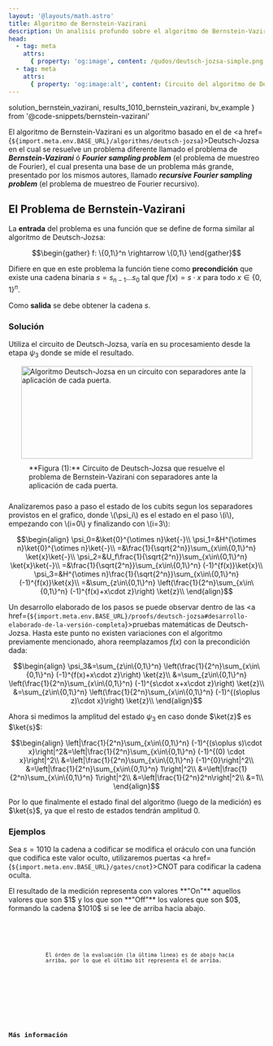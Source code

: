 ```yaml
---
layout: '@layouts/math.astro'
title: Algoritmo de Bernstein-Vazirani
description: Un analisis profundo sobre el algoritmo de Bernstein-Vazirani y su similutud al algoritmo de Deutsch-Jozsa
head:
  - tag: meta
    attrs:
      { property: 'og:image', content: /qudos/deutsch-jozsa-simple.png }
  - tag: meta
    attrs:
      { property: 'og:image:alt', content: Circuito del algoritmo de Deutsch }
---
```


  solution_bernstein_vazirani,
  results_1010_bernstein_vazirani,
  bv_example
} from '@code-snippets/bernstein-vazirani'

El algoritmo de Bernstein-Vazirani es un algoritmo basado en el de <a href={`${import.meta.env.BASE_URL}/algorithms/deutsch-jozsa`}>Deutsch-Jozsa</a> en el cual se resuelve un problema diferente llamado el problema de **_Bernstein-Vazirani_** ó **_Fourier sampling problem_** (el problema de muestreo de Fourier), el cual presenta una base de un problema más grande, presentado por los mismos autores, llamado **_recursive Fourier sampling problem_** (el problema de muestreo de Fourier recursivo).

## El Problema de Bernstein-Vazirani

La **entrada** del problema es una función que se define de forma similar al algoritmo de Deutsch-Jozsa:

```math
\begin{gather}
f: \{0,1\}^n \rightarrow \{0,1\}
\end{gather}
```

Difiere en que en este problema la función tiene como **precondición** que existe una cadena binaria $s=s_{n-1}\ldots s_0$ tal que $f(x)=s\cdot x$ para todo $x\in\{0,1\}^n$.

Como **salida** se debe obtener la cadena $s$.

### Solución

Utiliza el circuito de Deutsch-Jozsa, varía en su procesamiento desde la etapa $\psi_3$ donde se mide el resultado.

<div style='display:flex; justify-content:center; align-items:center; flex-direction:column'>
  <Image
    src={`${import.meta.env.BASE_URL}/deutsch-jozsa-completo.png`}
    alt='Algoritmo Deutsch-Jozsa en un circuito con separadores ante la aplicación de cada puerta.'
    width='455'
    height='182'
  />
  <span style='max-width:455px; padding:10px 40px'>
    **Figura (1):** Circuito de Deutsch-Jozsa que resuelve el problema de
    Bernstein-Vazirani con separadores ante la aplicación de cada puerta.
  </span>
</div>

Analizaremos paso a paso el estado de los cubits segun los separadores provistos en el grafico, donde \\(\psi_i\\) es el estado en el paso \\(i\\), empezando con \\(i=0\\) y finalizando con \\(i=3\\):

```math
\begin{align}
\psi_0=&\ket{0}^{\otimes n}\ket{-}\\
\psi_1=&H^{\otimes n}\ket{0}^{\otimes n}\ket{-}\\
=&\frac{1}{\sqrt{2^n}}\sum_{x\in\{0,1\}^n} \ket{x}\ket{-}\\
\psi_2=&U_f\frac{1}{\sqrt{2^n}}\sum_{x\in\{0,1\}^n} \ket{x}\ket{-}\\
=&\frac{1}{\sqrt{2^n}}\sum_{x\in\{0,1\}^n} (-1)^{f(x)}\ket{x}\\
\psi_3=&H^{\otimes n}\frac{1}{\sqrt{2^n}}\sum_{x\in\{0,1\}^n} (-1)^{f(x)}\ket{x}\\
=&\sum_{z\in\{0,1\}^n} \left(\frac{1}{2^n}\sum_{x\in\{0,1\}^n} (-1)^{f(x)+x\cdot z}\right) \ket{z}\\
\end{align}
```

Un desarrollo elaborado de los pasos se puede observar dentro de las <a href={`${import.meta.env.BASE_URL}/proofs/deutsch-jozsa#desarrollo-elaborado-de-la-versión-completa`}>pruebas matemáticas de Deutsch-Jozsa</a>. Hasta este punto no existen variaciones con el algoritmo previamente mencionado, ahora reemplazamos $f(x)$ con la precondición dada:

```math
\begin{align}
\psi_3&=\sum_{z\in\{0,1\}^n} \left(\frac{1}{2^n}\sum_{x\in\{0,1\}^n} (-1)^{f(x)+x\cdot z}\right) \ket{z}\\
&=\sum_{z\in\{0,1\}^n} \left(\frac{1}{2^n}\sum_{x\in\{0,1\}^n} (-1)^{s\cdot x+x\cdot z}\right) \ket{z}\\
&=\sum_{z\in\{0,1\}^n} \left(\frac{1}{2^n}\sum_{x\in\{0,1\}^n} (-1)^{(s\oplus z)\cdot x}\right) \ket{z}\\
\end{align}
```

Ahora si medimos la amplitud del estado $\psi_3$ en caso donde $\ket{z}$ es $\ket{s}$:

```math
\begin{align}
\left|\frac{1}{2^n}\sum_{x\in\{0,1\}^n} (-1)^{(s\oplus s)\cdot x}\right|^2&=\left|\frac{1}{2^n}\sum_{x\in\{0,1\}^n} (-1)^{(0) \cdot x}\right|^2\\
&=\left|\frac{1}{2^n}\sum_{x\in\{0,1\}^n} (-1)^{0}\right|^2\\
&=\left|\frac{1}{2^n}\sum_{x\in\{0,1\}^n} 1\right|^2\\
&=\left|\frac{1}{2^n}\sum_{x\in\{0,1\}^n} 1\right|^2\\
&=\left|\frac{1}{2^n}2^n\right|^2\\
&=1\\
\end{align}
```

Por lo que finalmente el estado final del algoritmo (luego de la medición) es $\ket{s}$, ya que el resto de estados tendrán amplitud 0.

### Ejemplos

Sea $s=1010$ la cadena a codificar se modifica el oráculo con una función que codifica este valor oculto, utilizaremos puertas <a href={`${import.meta.env.BASE_URL}/gates/cnot`}>CNOT</a> para codificar la cadena oculta.

<Tabs>
  <TabItem label='Quirk'>
    <Box>
      <QuantumCircuit src={bv_example} />
      <Aside>
        El resultado de la medición representa con valores **"On"** aquellos
        valores que son $1$ y los que son **"Off"** los valores que son $0$,
        formando la cadena $1010$ si se lee de arriba hacia abajo.
      </Aside>
    </Box>
  </TabItem>
  <TabItem label='Qiskit'>
    <Box>
      <Tabs>
        <TabItem label='Código'>
          <Code code={solution_bernstein_vazirani} lang='py' />
        </TabItem>
        <TabItem label='Resultado'>
          <Code
            mark={[`{'0101': 1024}`]}
            lang='text'
            code={results_1010_bernstein_vazirani}
          />
          <Aside>
            El órden de la evaluación (la última linea) es de abajo hacia
            arriba, por lo que el último bit representa el de arriba.
          </Aside>
        </TabItem>
        <TabItem label='Librería común'>
          <Code lang='py' code={common_deutsch_lib} />
        </TabItem>
      </Tabs>
    </Box>
  </TabItem>
</Tabs>

## Más información

<Recommendations />
<BibItem id="wong" rate="r" prefix="Capítulo 7.4.3, " />
<BibItem id="bernsteinVaziraniSoar" rate="r" />
<BibItem id="queryAlgorithmsQiskit" rate="a" />
